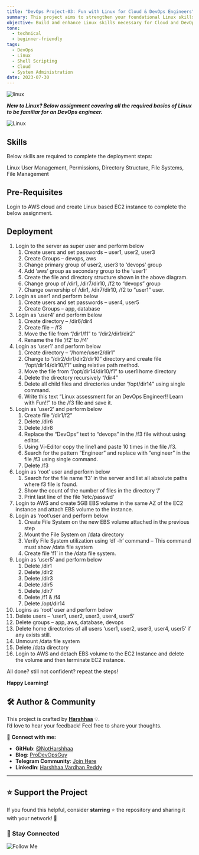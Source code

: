 ```yaml
---
title: "DevOps Project-03: Fun with Linux for Cloud & DevOps Engineers"
summary: This project aims to strengthen your foundational Linux skills essential for Cloud and DevOps roles. It covers hands-on practice with Linux commands, shell scripting, process management, file permissions, networking, and system monitoring tailored to real-world DevOps and cloud workflows.
objective: Build and enhance Linux skills necessary for Cloud and DevOps engineering tasks through hands-on projects.
tone:
  - technical
  - beginner-friendly
tags:
  - DevOps
  - Linux
  - Shell Scripting
  - Cloud
  - System Administration
date: 2023-07-30
---
```


![linux](https://imgur.com/VpPW8PM.png)

***New to Linux? Below assignment covering all the required basics of Linux to be familiar for an DevOps engineer.***

![Linux](https://imgur.com/xedzuwy.png)

## Skills

Below skills are required to complete the deployment steps:

Linux User Management, Permissions, Directory Structure, File Systems, File Management

## Pre-Requisites

Login to AWS cloud and create Linux based EC2 instance to complete the below assignment.

## Deployment

1. Login to the server as super user and perform below
    1. Create users and set passwords – user1, user2, user3
    2. Create Groups – devops, aws
    3. Change primary group of user2, user3 to ‘devops’ group
    4. Add ‘aws’ group as secondary group to the ‘user1’
    5. Create the file and directory structure shown in the above diagram.
    6. Change group of /dir1, /dir7/dir10, /f2 to “devops” group
    7. Change ownership of /dir1, /dir7/dir10, /f2 to “user1” user.
2. Login as user1 and perform below
    1. Create users and set passwords – user4, user5
    2. Create Groups – app, database
3. Login as ‘user4’ and perform below
   1. Create directory – /dir6/dir4
   2. Create file – /f3
   3. Move the file from “/dir1/f1” to “/dir2/dir1/dir2”
   4. Rename the file ‘/f2′ to /f4’
4. Login as ‘user1’ and perform below
   1. Create directory – “/home/user2/dir1”
   2. Change to “/dir2/dir1/dir2/dir10” directory and create file “/opt/dir14/dir10/f1” using relative path method.
   3. Move the file from “/opt/dir14/dir10/f1” to  user1 home directory
   4. Delete the directory recursively “/dir4”
   5. Delete all child files and directories under “/opt/dir14” using single command.
   6. Write this text “Linux assessment for an DevOps Engineer!! Learn with Fun!!” to the /f3 file and save it.
5. Login as ‘user2’ and perform below
   1. Create file “/dir1/f2”
   2. Delete /dir6
   3. Delete /dir8
   4. Replace the “DevOps” text to “devops” in the /f3 file without using  editor.
   5. Using Vi-Editor copy the line1 and paste 10 times in the file /f3.
   6. Search for the pattern “Engineer” and replace with “engineer” in the file /f3 using single command.
   7. Delete /f3
6. Login as ‘root’ user and perform below
   1. Search for the file name ‘f3’ in the server and list all absolute  paths where f3 file is found.
   2. Show the count of the number of files in the directory ‘/’
   3. Print last line of the file ‘/etc/passwd’
7. Login to AWS and create 5GB EBS volume in the same AZ of the EC2 instance and attach EBS volume to the Instance.
8. Login as ‘root’user and perform below
   1. Create File System on the new EBS volume attached in the previous step
   2. Mount the File System on /data directory
   3. Verify File System utilization using ‘df -h’ command – This command must show /data file system
   4. Create file ‘f1’ in the /data file system.
9. Login as ‘user5’ and perform below
   1. Delete /dir1
   2. Delete /dir2
   3. Delete /dir3
   4. Delete /dir5
   5. Delete /dir7
   6. Delete /f1 & /f4
   7. Delete /opt/dir14
10. Logins as ‘root’ user and perform below
1. Delete users – ‘user1, user2, user3, user4, user5’
2. Delete groups – app, aws, database, devops
3. Delete home directories  of all users ‘user1, user2, user3, user4, user5’ if any exists still.
4. Unmount /data file system
5. Delete /data directory
11. Login to AWS and detach EBS volume to the EC2 Instance and delete the volume and then terminate EC2 instance.

All done? still not confident? repeat the steps!

**Happy Learning!**

## 🛠️ Author & Community  

This project is crafted by **[Harshhaa](https://github.com/NotHarshhaa)** 💡.  
I’d love to hear your feedback! Feel free to share your thoughts.  

📧 **Connect with me:**

- **GitHub**: [@NotHarshhaa](https://github.com/NotHarshhaa)  
- **Blog**: [ProDevOpsGuy](https://blog.prodevopsguy.xyz)  
- **Telegram Community**: [Join Here](https://t.me/prodevopsguy)  
- **LinkedIn**: [Harshhaa Vardhan Reddy](https://www.linkedin.com/in/harshhaa-vardhan-reddy/)  

---

## ⭐ Support the Project  

If you found this helpful, consider **starring** ⭐ the repository and sharing it with your network! 🚀  

### 📢 Stay Connected  

![Follow Me](https://imgur.com/2j7GSPs.png)

